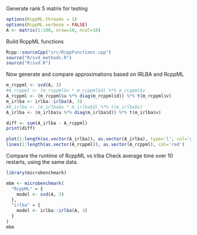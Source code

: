 Generate rank 5 matrix for testing

```r
options(RcppML.threads = 1)
options(RcppML.verbose = FALSE)
A <- matrix(1:100, nrow=10, ncol=10)
```

Build RcppML functions
```r
Rcpp::sourceCpp("src/RcppFunctions.cpp")
source("R/svd_methods.R")
source("R/svd.R")
```

Now generate and compare approximations based on IRLBA and RcppML
```r
m_rcppml <- svd(A, 3)
#A_rcppml <- (m_rcppml$u * m_rcppml$d) %*% m_rcppml$v
A_rcppml <- (m_rcppml$u %*% diag(m_rcppml$d)) %*% t(m_rcppml$v)
m_irlba <- irlba::irlba(A, 3)
#A_irlba <- (m_irlba$u * m_irlba$d) %*% t(m_irlba$v)
A_irlba <- (m_irlba$u %*% diag(m_irlba$d)) %*% t(m_irlba$v)

diff <- sum(A_irlba - A_rcppml)
print(diff)

plot(1:length(as.vector(A_irlba)), as.vector(A_irlba), type='l', col='green')
lines(1:length(as.vector(A_rcppml)), as.vector(A_rcppml), col='red')
```

Compare the runtime of RcppML vs irlba
Check average time over 10 restarts, using the same data. 

```r
library(microbenchmark)

mbm <- microbenchmark(
  "RcppML" = {
    model <- svd(A, 3)
  },
  "irlba" = {
    model <- irlba::irlba(A, 3)
  }
)
mbm
```


